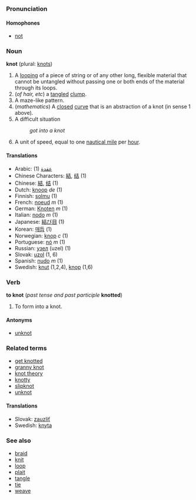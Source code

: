 ===Pronunciation===
====Homophones====
*[[not]]

===Noun===
'''knot''' (plural: [[knots]])

#A [[loop]]ing of a piece of string or of any other long, flexible material that cannot be untangled without passing one or both ends of the material through its loops.
#(''of hair, etc'') a [[tangle]]d [[clump]].
#A maze-like pattern.
#(''mathematics'') A [[closed]] [[curve]] that is an abstraction of a knot (in sense 1 above).
#A difficult situation
#:''got into a knot''
#A unit of speed, equal to one [[nautical mile]] per [[hour]].

====Translations====
*Arabic: (1) [[عقدة]]
*Chinese Characters: [[結]], [[结]] (1)
*Chinese: [[結]], [[结]] (1)
*Dutch: [[knoop]] ''de'' (1)
*Finnish: [[solmu]] (1)
*French: [[noeud]] ''m'' (1)
*German: [[Knoten]] ''m'' (1)
*Italian: [[nodo]] ''m'' (1)
*Japanese: [[結び目]] (1)
*Korean: [[매듭]] (1)
*Norwegian: [[knop]] ''c'' (1)
*Portuguese: [[nó]] ''m'' (1)
*Russian: [[узел]] (uzel) (1)
*Slovak: [[uzol]] (1, 6)
*Spanish: [[nudo]] ''m'' (1)
*Swedish: [[knut]] (1,2,4), [[knop]] (1,6)

===Verb===
'''to knot''' (''past tense and past participle'' '''knotted''')

#To form into a knot.

====Antonyms====
*[[unknot]]

===Related terms===
*[[get knotted]]
*[[granny knot]]
*[[knot theory]]
*[[knotty]]
*[[slipknot]]
*[[unknot]]

====Translations====
*Slovak: [[zauzliť]]
*Swedish: [[knyta]]

===See also===
*[[braid]]
*[[knit]]
*[[loop]]
*[[plait]]
*[[tangle]]
*[[tie]]
*[[weave]]
